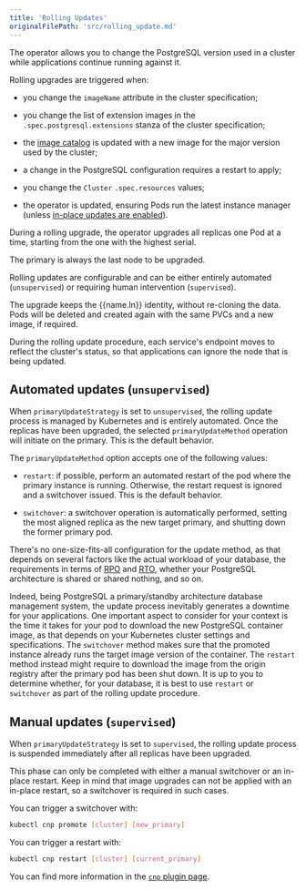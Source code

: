 ```yaml
---
title: 'Rolling Updates'
originalFilePath: 'src/rolling_update.md'
---
```




The operator allows you to change the PostgreSQL version used in a cluster
while applications continue running against it.

Rolling upgrades are triggered when:

-   you change the `imageName` attribute in the cluster specification;

-   you change the list of extension images in the `.spec.postgresql.extensions`
    stanza of the cluster specification;

-   the [image catalog](image_catalog.md) is updated with a new image for the
    major version used by the cluster;

-   a change in the PostgreSQL configuration requires a restart to apply;

-   you change the `Cluster` `.spec.resources` values;

-   the operator is updated, ensuring Pods run the latest instance manager
    (unless [in-place updates are enabled](installation_upgrade.md#in-place-updates-of-the-instance-manager)).

During a rolling upgrade, the operator upgrades all replicas one Pod at a time,
starting from the one with the highest serial.

The primary is always the last node to be upgraded.

Rolling updates are configurable and can be either entirely automated
(`unsupervised`) or requiring human intervention (`supervised`).

The upgrade keeps the {{name.ln}} identity, without re-cloning the
data. Pods will be deleted and created again with the same PVCs and a new
image, if required.

During the rolling update procedure, each service's endpoint moves to reflect the
cluster's status, so that applications can ignore the node that is being
updated.

## Automated updates (`unsupervised`)

When `primaryUpdateStrategy` is set to `unsupervised`, the rolling update
process is managed by Kubernetes and is entirely automated. Once the replicas
have been upgraded, the selected `primaryUpdateMethod` operation will initiate
on the primary. This is the default behavior.

The `primaryUpdateMethod` option accepts one of the following values:

-   `restart`: if possible, perform an automated restart of the pod where the
    primary instance is running. Otherwise, the restart request is ignored and a
    switchover issued. This is the default behavior.

-   `switchover`: a switchover operation is automatically performed, setting the
    most aligned replica as the new target primary, and shutting down the former
    primary pod.

There's no one-size-fits-all configuration for the update method, as that
depends on several factors like the actual workload of your database, the
requirements in terms of [RPO](before_you_start.md#rpo) and
[RTO](before_you_start.md#rto), whether your PostgreSQL architecture is shared
or shared nothing, and so on.

Indeed, being PostgreSQL a primary/standby architecture database management
system, the update process inevitably generates a downtime for your
applications. One important aspect to consider for your context is the time it
takes for your pod to download the new PostgreSQL container image, as that
depends on your Kubernetes cluster settings and specifications. The
`switchover` method makes sure that the promoted instance already runs the
target image version of the container. The `restart` method instead might require
to download the image from the origin registry after the primary pod has been
shut down. It is up to you to determine whether, for your database, it is best
to use `restart` or `switchover` as part of the rolling update procedure.

## Manual updates (`supervised`)

When `primaryUpdateStrategy` is set to `supervised`, the rolling update process
is suspended immediately after all replicas have been upgraded.

This phase can only be completed with either a manual switchover or an in-place
restart. Keep in mind that image upgrades can not be applied with an in-place restart, 
so a switchover is required in such cases.

You can trigger a switchover with:

```bash
kubectl cnp promote [cluster] [new_primary]
```

You can trigger a restart with:

```bash
kubectl cnp restart [cluster] [current_primary]
```

You can find more information in the [`cnp` plugin page](kubectl-plugin.md).
